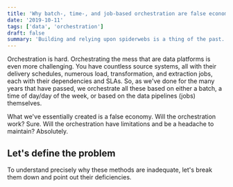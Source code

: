 ```yaml
---
title: 'Why batch-, time-, and job-based orchestration are false economies'
date: '2019-10-11'
tags: ['data', 'orchestration']
draft: false
summary: 'Building and relying upon spiderwebs is a thing of the past.'
---
```


Orchestration is hard. Orchestrating the mess that are data platforms is even more challenging. You have countless source systems, all with their delivery schedules, numerous load, transformation, and extraction jobs, each with their dependencies and SLAs. So, as we've done for the many years that have passed, we orchestrate all these based on either a batch, a time of day/day of the week, or based on the data pipelines (jobs) themselves.

What we've essentially created is a false economy. Will the orchestration work? Sure. Will the orchestration have limitations and be a headache to maintain? Absolutely.

## Let's define the problem

To understand precisely why these methods are inadequate, let's break them down and point out their deficiencies.
